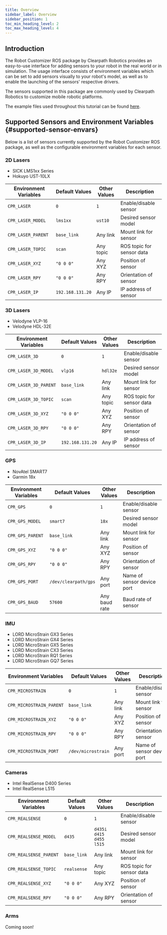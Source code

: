 ```yaml
---
title: Overview
sidebar_label: Overview
sidebar_position: 1
toc_min_heading_level: 2
toc_max_heading_level: 4
---
```


## Introduction

The Robot Customizer ROS package by Clearpath Robotics provides an
easy-to-use interface for adding sensors to your robot in the real world
or in simulation. The usage interface consists of environment variables
which can be set to add sensors visually to your robot's model, as well
as to enable the launching of the sensors' respective drivers.

The sensors supported in this package are commonly used by Clearpath
Robotics to customize mobile robotic platforms.

The example files used throughout this tutorial can be found
[here](https://github.com/clearpathrobotics/cpr_robot_customizer/tree/noetic-devel/example).

## Supported Sensors and Environment Variables  {#supported-sensor-envars}

Below is a list of sensors currently supported by the Robot Customizer
ROS package, as well as the configurable environment variables for each
sensor.

### 2D Lasers

-   SICK LMS1xx Series
-   Hokuyo UST-10LX

| Environment Variables   | Default Values    | Other Values  | Description               |
|-------------------------|-------------------|---------------|---------------------------|
|  `CPR_LASER`            | `0`               | `1`           | Enable/disable sensor     |
|  `CPR_LASER_MODEL`      | `lms1xx`          | `ust10`       | Desired sensor model      |
|  `CPR_LASER_PARENT`     | `base_link`       | Any link      | Mount link for sensor     |
|  `CPR_LASER_TOPIC`      | `scan`            | Any topic     | ROS topic for sensor data |
|  `CPR_LASER_XYZ`        | `"0 0 0"`         | Any XYZ       | Position of sensor        |
|  `CPR_LASER_RPY`        | `"0 0 0"`         | Any RPY       | Orientation of sensor     |
|  `CPR_LASER_IP`         | `192.168.131.20`  | Any IP        | IP address of sensor      |

### 3D Lasers

-   Velodyne VLP-16
-   Velodyne HDL-32E

| Environment Variables   | Default Values    | Other Values  | Description               |
|-------------------------|-------------------|---------------|---------------------------|
|  `CPR_LASER_3D`         | `0`               | `1`           | Enable/disable sensor     |
|  `CPR_LASER_3D_MODEL`   | `vlp16`           | `hdl32e`      | Desired sensor model      |
|  `CPR_LASER_3D_PARENT`  | `base_link`       | Any link      | Mount link for sensor     |
|  `CPR_LASER_3D_TOPIC`   | `scan`            | Any topic     | ROS topic for sensor data |
|  `CPR_LASER_3D_XYZ`     | `"0 0 0"`         | Any XYZ       | Position of sensor        |
|  `CPR_LASER_3D_RPY`     | `"0 0 0"`         | Any RPY       | Orientation of sensor     |
|  `CPR_LASER_3D_IP`      | `192.168.131.20`  | Any IP        | IP address of sensor      |

### GPS

-   NovAtel SMART7
-   Garmin 18x

| Environment Variables   | Default Values       | Other Values    | Description                |
|-------------------------|----------------------|-----------------|----------------------------|
|  `CPR_GPS`              | `0`                  |  `1`            | Enable/disable sensor      |
|  `CPR_GPS_MODEL`        | `smart7`             |  `18x`          | Desired sensor model       |
|  `CPR_GPS_PARENT`       | `base_link`          |  Any link       | Mount link for sensor      |
|  `CPR_GPS_XYZ`          | `"0 0 0"`            |  Any XYZ        | Position of sensor         |
|  `CPR_GPS_RPY`          | `"0 0 0"`            |  Any RPY        | Orientation of sensor      |
|  `CPR_GPS_PORT`         | `/dev/clearpath/gps` |  Any port       | Name of sensor device port |
|  `CPR_GPS_BAUD`         | `57600`              |  Any baud rate  | Baud rate of sensor        |

### IMU

-   LORD MicroStrain GX3 Series
-   LORD MicroStrain GX4 Series
-   LORD MicroStrain GX5 Series
-   LORD MicroStrain CX3 Series
-   LORD MicroStrain RQ1 Series
-   LORD MicroStrain GQ7 Series

| Environment Variables      | Default Values      | Other Values  | Description                |
|----------------------------|---------------------|---------------|----------------------------|
|  `CPR_MICROSTRAIN`         | `0`                 | `1`           | Enable/disable sensor      |
|  `CPR_MICROSTRAIN_PARENT`  | `base_link`         | Any link      | Mount link for sensor      |
|  `CPR_MICROSTRAIN_XYZ`     | `"0 0 0"`           | Any XYZ       | Position of sensor         |
|  `CPR_MICROSTRAIN_RPY`     | `"0 0 0"`           | Any RPY       | Orientation of sensor      |
|  `CPR_MICROSTRAIN_PORT`    | `/dev/microstrain`  | Any port      | Name of sensor device port |

### Cameras

-   Intel RealSense D400 Series
-   Intel RealSense L515

| Environment Variables    | Default Values  | Other Values                 | Description                |
|--------------------------|-----------------|------------------------------|----------------------------|
|  `CPR_REALSENSE`         | `0`             | `1`                          |  Enable/disable sensor     |
|  `CPR_REALSENSE_MODEL`   | `d435`          | `d435i` `d415` `d455` `l515` |  Desired sensor model      |
|  `CPR_REALSENSE_PARENT`  | `base_link`     | Any link                     |  Mount link for sensor     |
|  `CPR_REALSENSE_TOPIC`   | `realsense`     | Any topic                    |  ROS topic for sensor data |
|  `CPR_REALSENSE_XYZ`     | `"0 0 0"`       | Any XYZ                      |  Position of sensor        |
|  `CPR_REALSENSE_RPY`     | `"0 0 0"`       | Any RPY                      |  Orientation of sensor     |

### Arms

Coming soon!